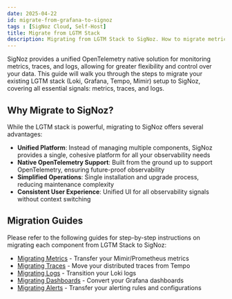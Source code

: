 ```yaml
---
date: 2025-04-22
id: migrate-from-grafana-to-signoz
tags : [SigNoz Cloud, Self-Host]
title: Migrate from LGTM Stack
description: Migrating from LGTM Stack to SigNoz. How to migrate metrics, traces, and logs from LGTM Stack to SigNoz.
---
```


SigNoz provides a unified OpenTelemetry native solution for monitoring metrics, traces, and logs, allowing for greater flexibility and control over your data. This guide will walk you through the steps to migrate your existing LGTM stack (Loki, Grafana, Tempo, Mimir) setup to SigNoz, covering all essential signals: metrics, traces, and logs.

## Why Migrate to SigNoz?

While the LGTM stack is powerful, migrating to SigNoz offers several advantages:

- **Unified Platform**: Instead of managing multiple components, SigNoz provides a single, cohesive platform for all your observability needs
- **Native OpenTelemetry Support**: Built from the ground up to support OpenTelemetry, ensuring future-proof observability
- **Simplified Operations**: Single installation and upgrade process, reducing maintenance complexity
- **Consistent User Experience**: Unified UI for all observability signals without context switching

## Migration Guides

Please refer to the following guides for step-by-step instructions on migrating each component from LGTM Stack to SigNoz:

- [Migrating Metrics](https://signoz.io/docs/migration/migrate-from-grafana/metrics) - Transfer your Mimir/Prometheus metrics
- [Migrating Traces](https://signoz.io/docs/migration/migrate-from-grafana/traces) - Move your distributed traces from Tempo
- [Migrating Logs](https://signoz.io/docs/migration/migrate-from-grafana/logs) - Transition your Loki logs
- [Migrating Dashboards](https://signoz.io/docs/migration/migrate-from-grafana/dashboards) - Convert your Grafana dashboards
- [Migrating Alerts](https://signoz.io/docs/migration/migrate-from-grafana/alerts) - Transfer your alerting rules and configurations
